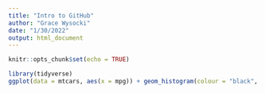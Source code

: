 ```yaml
---
title: "Intro to GitHub"
author: "Grace Wysocki"
date: "1/30/2022"
output: html_document
---
```


```r
knitr::opts_chunk$set(echo = TRUE)
```

```r
library(tidyverse)
ggplot(data = mtcars, aes(x = mpg)) + geom_histogram(colour = "black", fill = "white", bins = 15) + labs(x = "Miles Per Gallon")
```

